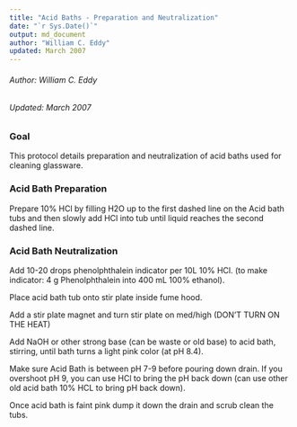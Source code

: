 ```yaml
---
title: "Acid Baths - Preparation and Neutralization"
date: "`r Sys.Date()`"
output: md_document
author: "William C. Eddy"
updated: March 2007
---
```


###### Author: William C. Eddy
###### Updated: March 2007


### Goal

This protocol details preparation and neutralization of acid baths used for cleaning glassware.

### Acid Bath Preparation

Prepare 10% HCl by filling H2O up to the first dashed line on the Acid bath tubs and then slowly add HCl into tub until liquid reaches the second dashed line.

### Acid Bath Neutralization

Add 10-20 drops phenolphthalein indicator per 10L 10% HCl.  (to make indicator: 4 g Phenolphthalein into 400 mL 100% ethanol).

Place acid bath tub onto stir plate inside fume hood.

Add a stir plate magnet and turn stir plate on med/high (DON’T TURN ON THE HEAT)

Add NaOH or other strong base (can be waste or old base) to acid bath, stirring, until bath turns a light pink color (at pH 8.4).  

Make sure Acid Bath is between pH 7-9 before pouring down drain.  If you overshoot pH 9, you can use HCl to bring the pH back down (can use other old acid bath 10% HCL to bring pH back down).  

Once acid bath is faint pink dump it down the drain and scrub clean the tubs.
